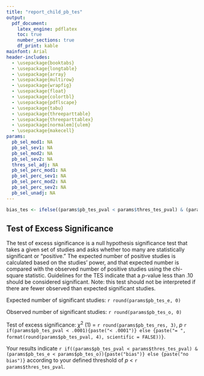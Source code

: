```yaml
---
title: "report_child_pb_tes"
output:
  pdf_document:
    latex_engine: pdflatex
    toc: true
    number_sections: true
    df_print: kable
mainfont: Arial
header-includes:
  - \usepackage{booktabs}
  - \usepackage{longtable}
  - \usepackage{array}
  - \usepackage{multirow}
  - \usepackage{wrapfig}
  - \usepackage{float}
  - \usepackage{colortbl}
  - \usepackage{pdflscape}
  - \usepackage{tabu}
  - \usepackage{threeparttable}
  - \usepackage{threeparttablex}
  - \usepackage[normalem]{ulem}
  - \usepackage{makecell}
params:
  pb_sel_mod1: NA
  pb_sel_sev1: NA
  pb_sel_mod2: NA
  pb_sel_sev2: NA
  thres_sel_adj: NA
  pb_sel_perc_mod1: NA
  pb_sel_perc_sev1: NA
  pb_sel_perc_mod2: NA
  pb_sel_perc_sev2: NA
  pb_sel_unadj: NA
---
```


```r
bias_tes <- ifelse((params$pb_tes_pval < params$thres_tes_pval) & (params$pb_tes_e < params$pb_tes_o), "bias", "no bias")
```

## Test of Excess Significance

The test of excess significance is a null hypothesis significance test that takes a given set of studies and asks whether too many are statistically significant or “positive.” The expected number of positive studies is calculated based on the studies’ power, and that expected number is compared with the observed number of positive studies using the chi-square statistic. Guidelines for the TES indicate that a _p_-value less than .10 should be considered significant. Note: this test should not be interpreted if there are fewer observed than expected significant studies.

Expected number of significant studies: `r round(params$pb_tes_e, 0)`

Observed number of significant studies: `r round(params$pb_tes_o, 0)`

Test of excess significance: $\chi$^2^ (1) = `r round(params$pb_tes_res, 3)`, _p_ `r if(params$pb_tes_pval < .0001){paste("< .0001")} else {paste("= ", format(round(params$pb_tes_pval, 4), scientific = FALSE))}`. 

Your results indicate `r if((params$pb_tes_pval < params$thres_tes_pval) & (params$pb_tes_e < params$pb_tes_o)){paste("bias")} else {paste("no bias")}` according to your defined threshold of _p_ < `r params$thres_tes_pval`.

